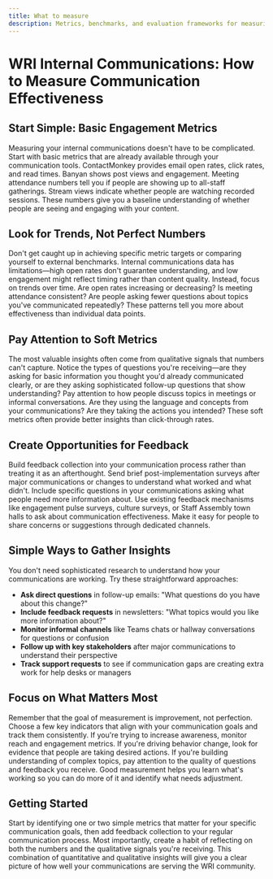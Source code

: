 ```yaml
---
title: What to measure
description: Metrics, benchmarks, and evaluation frameworks for measuring internal communications effectiveness
---
```

# WRI Internal Communications: How to Measure Communication Effectiveness

## Start Simple: Basic Engagement Metrics

Measuring your internal communications doesn't have to be complicated. Start with basic metrics that are already available through your communication tools. ContactMonkey provides email open rates, click rates, and read times. Banyan shows post views and engagement. Meeting attendance numbers tell you if people are showing up to all-staff gatherings. Stream views indicate whether people are watching recorded sessions. These numbers give you a baseline understanding of whether people are seeing and engaging with your content.

## Look for Trends, Not Perfect Numbers

Don't get caught up in achieving specific metric targets or comparing yourself to external benchmarks. Internal communications data has limitations—high open rates don't guarantee understanding, and low engagement might reflect timing rather than content quality. Instead, focus on trends over time. Are open rates increasing or decreasing? Is meeting attendance consistent? Are people asking fewer questions about topics you've communicated repeatedly? These patterns tell you more about effectiveness than individual data points.

## Pay Attention to Soft Metrics

The most valuable insights often come from qualitative signals that numbers can't capture. Notice the types of questions you're receiving—are they asking for basic information you thought you'd already communicated clearly, or are they asking sophisticated follow-up questions that show understanding? Pay attention to how people discuss topics in meetings or informal conversations. Are they using the language and concepts from your communications? Are they taking the actions you intended? These soft metrics often provide better insights than click-through rates.

## Create Opportunities for Feedback

Build feedback collection into your communication process rather than treating it as an afterthought. Send brief post-implementation surveys after major communications or changes to understand what worked and what didn't. Include specific questions in your communications asking what people need more information about. Use existing feedback mechanisms like engagement pulse surveys, culture surveys, or Staff Assembly town halls to ask about communication effectiveness. Make it easy for people to share concerns or suggestions through dedicated channels.

## Simple Ways to Gather Insights

You don't need sophisticated research to understand how your communications are working. Try these straightforward approaches:

- **Ask direct questions** in follow-up emails: "What questions do you have about this change?"
- **Include feedback requests** in newsletters: "What topics would you like more information about?"
- **Monitor informal channels** like Teams chats or hallway conversations for questions or confusion
- **Follow up with key stakeholders** after major communications to understand their perspective
- **Track support requests** to see if communication gaps are creating extra work for help desks or managers

## Focus on What Matters Most

Remember that the goal of measurement is improvement, not perfection. Choose a few key indicators that align with your communication goals and track them consistently. If you're trying to increase awareness, monitor reach and engagement metrics. If you're driving behavior change, look for evidence that people are taking desired actions. If you're building understanding of complex topics, pay attention to the quality of questions and feedback you receive. Good measurement helps you learn what's working so you can do more of it and identify what needs adjustment.

## Getting Started

Start by identifying one or two simple metrics that matter for your specific communication goals, then add feedback collection to your regular communication process. Most importantly, create a habit of reflecting on both the numbers and the qualitative signals you're receiving. This combination of quantitative and qualitative insights will give you a clear picture of how well your communications are serving the WRI community.
